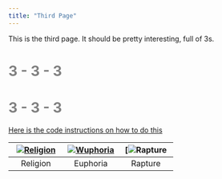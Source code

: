 ```yaml
---
title: "Third Page"
---
```


This is the third page. 
It should be pretty interesting, full of 3s. 


# <span style= "color:grey">**3 - 3 - 3**</span>

# <span style= "color:grey">**3 - 3 - 3**</span>

[Here is the code instructions on how to do this](https://gist.githubusercontent.com/grocky/5d75af69b4f4c10304bf/raw/8667dd762457e4242650cfd2e5a77c817624523b/side-by-side-images.md)

| [![Religion](Art2.jpg)]()  | [![Wuphoria](Art.jpg)]() | [![Rapture](Art3.jpg) |
|:---:|:---:|:---:|
| Religion | Euphoria | Rapture |
